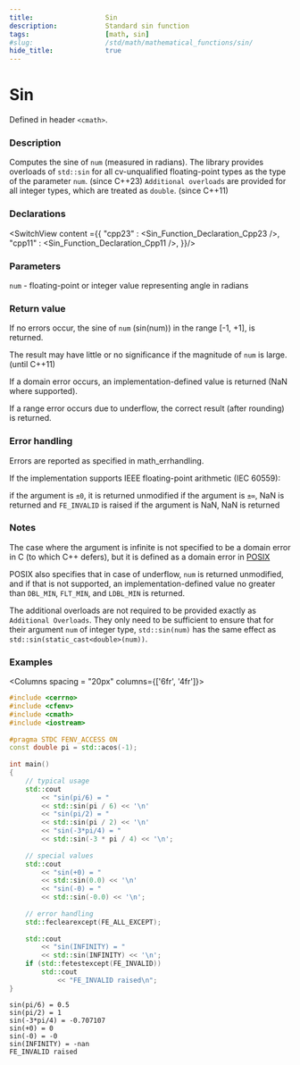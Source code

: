 ```yaml
---
title:                  Sin
description:            Standard sin function
tags:                   [math, sin]
#slug:                  /std/math/mathematical_functions/sin/
hide_title:             true
---
```




# Sin

Defined in header `<cmath>`.

### Description
Computes the sine of `num` (measured in radians). The library provides overloads of `std::sin` for all cv-unqualified floating-point 
types as the type of the parameter `num`. (since C++23)
`Additional overloads` are provided for all integer types, which are treated as `double`.
(since C++11)


### Declarations

<SwitchView content ={{
    "cpp23" : <Sin_Function_Declaration_Cpp23 />,
    "cpp11" : <Sin_Function_Declaration_Cpp11 />,
}}/>


### Parameters
 
`num` - floating-point or integer value representing angle in radians

### Return value
If no errors occur, the sine of `num` (sin(num)) in the range [-1, +1], is returned.


The result may have little or no significance if the magnitude of `num` is large.(until C++11)

If a domain error occurs, an implementation-defined value is returned (NaN where supported).

If a range error occurs due to underflow, the correct result (after rounding) is returned.

### Error handling
Errors are reported as specified in math_errhandling.

If the implementation supports IEEE floating-point arithmetic (IEC 60559):

if the argument is `±0`, it is returned unmodified
if the argument is `±∞`, NaN is returned and `FE_INVALID` is raised
if the argument is NaN, NaN is returned

### Notes
The case where the argument is infinite is not specified to be a domain error in C (to which C++ defers), but it is defined as a domain error in 
[POSIX](https://pubs.opengroup.org/onlinepubs/9699919799/functions/sin.html)

POSIX also specifies that in case of underflow, `num` is returned unmodified, and if that is not supported, an implementation-defined 
value no greater than `DBL_MIN`, `FLT_MIN`, and `LDBL_MIN` is returned.

The additional overloads are not required to be provided exactly as `Additional Overloads`. 
They only need to be sufficient to ensure that for their argument `num` of integer type, 
`std::sin(num)` has the same effect as `std::sin(static_cast<double>(num))`.


### Examples



<Columns spacing = "20px" columns={['6fr', '4fr']}>
<div>

```cpp
#include <cerrno>
#include <cfenv>
#include <cmath>
#include <iostream>
 
#pragma STDC FENV_ACCESS ON
const double pi = std::acos(-1);
 
int main()
{
    // typical usage
    std::cout 
        << "sin(pi/6) = " 
        << std::sin(pi / 6) << '\n'
        << "sin(pi/2) = " 
        << std::sin(pi / 2) << '\n'
        << "sin(-3*pi/4) = " 
        << std::sin(-3 * pi / 4) << '\n';
 
    // special values
    std::cout 
        << "sin(+0) = " 
        << std::sin(0.0) << '\n'
        << "sin(-0) = " 
        << std::sin(-0.0) << '\n';
 
    // error handling 
    std::feclearexcept(FE_ALL_EXCEPT);
 
    std::cout 
        << "sin(INFINITY) = " 
        << std::sin(INFINITY) << '\n';
    if (std::fetestexcept(FE_INVALID))
        std::cout 
            << "FE_INVALID raised\n";
}

```

</div>

<div>

```plaintext title="Possible Result"
sin(pi/6) = 0.5
sin(pi/2) = 1
sin(-3*pi/4) = -0.707107
sin(+0) = 0
sin(-0) = -0
sin(INFINITY) = -nan
FE_INVALID raised
```

</div>
</Columns>
